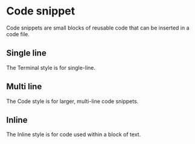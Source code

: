 
# Code snippet

Code snippets are small blocks of reusable code that can be inserted in a code file.

## Single line

The Terminal style is for single-line.

<Preview withToolbar>
  <Story id="code-snippet--single-line" height="160px" />
</Preview>

## Multi line

The Code style is for larger, multi-line code snippets.

<Preview withToolbar>
  <Story id="code-snippet--multi-line" height="320px" />
</Preview>

## Inline

The Inline style is for code used within a block of text.

<Preview withToolbar>
  <Story id="code-snippet--inline" height="160px" />
</Preview>
